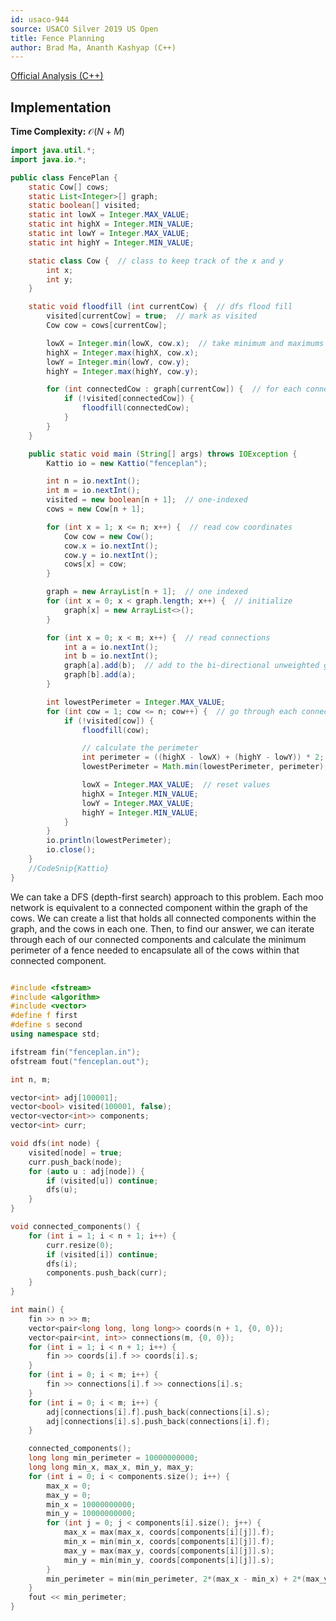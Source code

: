 ```yaml
---
id: usaco-944
source: USACO Silver 2019 US Open
title: Fence Planning
author: Brad Ma, Ananth Kashyap (C++)
---
```


[Official Analysis (C++)](http://www.usaco.org/current/data/sol_fenceplan_silver_open19.html)

## Implementation
**Time Complexity:** $\mathcal{O}(N + M)$

<LanguageSection>
  
<JavaSection>

```java
import java.util.*;
import java.io.*;

public class FencePlan {
	static Cow[] cows;
	static List<Integer>[] graph;
	static boolean[] visited;
	static int lowX = Integer.MAX_VALUE;
	static int highX = Integer.MIN_VALUE;
	static int lowY = Integer.MAX_VALUE;
	static int highY = Integer.MIN_VALUE;

	static class Cow {  // class to keep track of the x and y
		int x;
		int y;
	}

	static void floodfill (int currentCow) {  // dfs flood fill
		visited[currentCow] = true;  // mark as visited
		Cow cow = cows[currentCow];

		lowX = Integer.min(lowX, cow.x);  // take minimum and maximums
		highX = Integer.max(highX, cow.x);
		lowY = Integer.min(lowY, cow.y);
		highY = Integer.max(highY, cow.y);

		for (int connectedCow : graph[currentCow]) {  // for each connected cow
			if (!visited[connectedCow]) {
				floodfill(connectedCow);
			}
		}
	}

	public static void main (String[] args) throws IOException {
		Kattio io = new Kattio("fenceplan");

		int n = io.nextInt();
		int m = io.nextInt();
		visited = new boolean[n + 1];  // one-indexed
		cows = new Cow[n + 1];

		for (int x = 1; x <= n; x++) {  // read cow coordinates
			Cow cow = new Cow();
			cow.x = io.nextInt();
			cow.y = io.nextInt();
			cows[x] = cow;
		}

		graph = new ArrayList[n + 1];  // one indexed
		for (int x = 0; x < graph.length; x++) {  // initialize
			graph[x] = new ArrayList<>();
		}

		for (int x = 0; x < m; x++) {  // read connections
			int a = io.nextInt();
			int b = io.nextInt();
			graph[a].add(b);  // add to the bi-directional unweighted graph
			graph[b].add(a);
		}

		int lowestPerimeter = Integer.MAX_VALUE;
		for (int cow = 1; cow <= n; cow++) {  // go through each connected component
			if (!visited[cow]) {
				floodfill(cow);

				// calculate the perimeter
				int perimeter = ((highX - lowX) + (highY - lowY)) * 2; 
				lowestPerimeter = Math.min(lowestPerimeter, perimeter);  // track lowest

				lowX = Integer.MAX_VALUE;  // reset values
				highX = Integer.MIN_VALUE;
				lowY = Integer.MAX_VALUE;
				highY = Integer.MIN_VALUE;
			}
		}
		io.println(lowestPerimeter);
		io.close();
	}
	//CodeSnip{Kattio}
}
```
  
</JavaSection>

<CPPSection>

We can take a DFS (depth-first search) approach to this problem. Each moo network 
is equivalent to a connected component within the graph of the cows. We can 
create a list that holds all connected components within the graph, and the cows 
in each one. Then, to find our answer, we can iterate through each of our connected 
components and calculate the minimum perimeter of a fence needed to encapsulate 
all of the cows within that connected component. 

```cpp

#include <fstream>
#include <algorithm>
#include <vector>
#define f first
#define s second
using namespace std;

ifstream fin("fenceplan.in");
ofstream fout("fenceplan.out");

int n, m;

vector<int> adj[100001];
vector<bool> visited(100001, false);
vector<vector<int>> components;
vector<int> curr;

void dfs(int node) {
	visited[node] = true;
	curr.push_back(node);
	for (auto u : adj[node]) {
		if (visited[u]) continue;
		dfs(u);
	}
}

void connected_components() {
	for (int i = 1; i < n + 1; i++) {
		curr.resize(0);
		if (visited[i]) continue;
		dfs(i);
		components.push_back(curr);
	}
}

int main() {
	fin >> n >> m;
	vector<pair<long long, long long>> coords(n + 1, {0, 0});
	vector<pair<int, int>> connections(m, {0, 0});
	for (int i = 1; i < n + 1; i++) {
		fin >> coords[i].f >> coords[i].s;
	}
	for (int i = 0; i < m; i++) {
		fin >> connections[i].f >> connections[i].s;
	}
	for (int i = 0; i < m; i++) {
		adj[connections[i].f].push_back(connections[i].s);
		adj[connections[i].s].push_back(connections[i].f);
	}

	connected_components();
	long long min_perimeter = 10000000000;
	long long min_x, max_x, min_y, max_y;
	for (int i = 0; i < components.size(); i++) {
		max_x = 0;
		max_y = 0;
		min_x = 10000000000;
		min_y = 10000000000;
		for (int j = 0; j < components[i].size(); j++) {
			max_x = max(max_x, coords[components[i][j]].f);
			min_x = min(min_x, coords[components[i][j]].f);
			max_y = max(max_y, coords[components[i][j]].s);
			min_y = min(min_y, coords[components[i][j]].s);
		}
		min_perimeter = min(min_perimeter, 2*(max_x - min_x) + 2*(max_y - min_y));
	}	
	fout << min_perimeter;
}

```
</CPPSection>
  
</LanguageSection>
